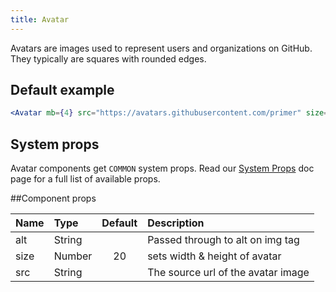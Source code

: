 ```yaml
---
title: Avatar
---
```



Avatars are images used to represent users and organizations on GitHub. They typically are squares with rounded edges.

## Default example

```jsx live
<Avatar mb={4} src="https://avatars.githubusercontent.com/primer" size={128} />
```

## System props

Avatar components get `COMMON` system props. Read our [System Props](/system-props) doc page for a full list of available props.

##Component props

| Name | Type | Default | Description |
| :- | :- | :-: | :- |
| alt | String | | Passed through to alt on img tag |
| size | Number | 20 | sets width & height of avatar |
| src | String | | The source url of the avatar image |